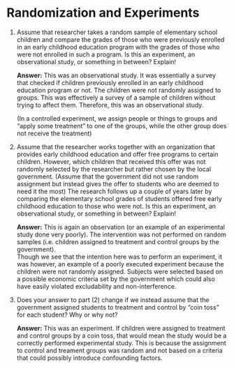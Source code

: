# Randomization and Experiments 

1. Assume that researcher takes a random sample of elementary school children and compare the grades of those who were previously enrolled in an early childhood education program with the grades of those who were not enrolled in such a program. Is this an experiment, an observational study, or something in between? Explain! \

    **Answer:** This was an observational study. It  was essentially a survey that checked if children previously enrolled in an early childhood education program or not. The children were not randomly assigned to groups. This was effectively a survey of a sample of children without trying to affect them. Therefore, this was an observational study.\
    
    (In a controlled experiment, we assign people or things to groups and "apply some treatment" to one of the groups, while the other group does not receive the treatment)


2. Assume that the researcher works together with an organization that provides early childhood education and offer free programs to certain children. However, which children that received this offer was not randomly selected by the researcher but rather chosen by the local government. (Assume that the government did not use random assignment but instead gives the offer to students who are deemed to need it the most) The research follows up a couple of years later by comparing the elementary school grades of students offered free early childhood education to those who were not. Is this an experiment, an observational study, or something in between? Explain! \

    **Answer:** This is again an observation (or an example of an experimental study done very poorly). The intervention was not performed on random samples (i.e. children assigned to treatment and control groups by the government). \
    Though we see that the intention here was to perform an experiment, it was however, an example of a poorly executed experiment because the children were not randomly assigned. Subjects were selected based on a possible economic criteria set by the government which could also have easily violated excludability and non-interference.

3. Does your answer to part (2) change if we instead assume that the government assigned students to treatment and control by "coin toss" for each student? Why or why not?  \

    **Answer:** This was an experiment. If children were assigned to treatment and control groups by a coin toss, that would mean the study would be a correctly performed experimental study. This is because the assignment to control and treament groups was random and not based on a criteria that could possibly introduce confounding factors. 
